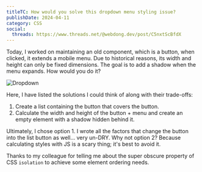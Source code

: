 ```yaml
---
titleTC: How would you solve this dropdown menu styling issue?
publishDate: 2024-04-11
category: CSS
social:
  threads: https://www.threads.net/@webdong.dev/post/C5nxtScBfdX
---
```


Today, I worked on maintaining an old component, which is a button, when clicked, it extends a mobile menu. Due to historical reasons, its width and height can only be fixed dimensions. The goal is to add a shadow when the menu expands. How would you do it?

![Dropdown](./dropdown-issue.webp)

Here, I have listed the solutions I could think of along with their trade-offs:

1. Create a list containing the button that covers the button.
2. Calculate the width and height of the button + menu and create an empty element with a shadow hidden behind it.

Ultimately, I chose option 1. I wrote all the factors that change the button into the list button as well... very un-DRY. Why not option 2? Because calculating styles with JS is a scary thing; it's best to avoid it.

Thanks to my colleague for telling me about the super obscure property of CSS `isolation` to achieve some element ordering needs.
